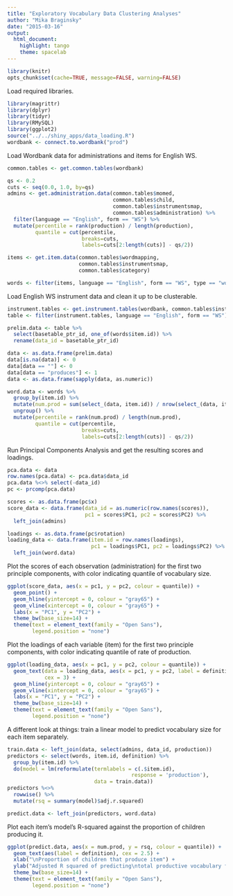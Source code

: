 ```yaml
---
title: "Exploratory Vocabulary Data Clustering Analyses"
author: "Mika Braginsky"
date: "2015-03-16"
output:
  html_document:
    highlight: tango
    theme: spacelab
---
```

  
```r
library(knitr)
opts_chunk$set(cache=TRUE, message=FALSE, warning=FALSE)
```

Load required libraries.
```r
library(magrittr)
library(dplyr)
library(tidyr)
library(RMySQL)
library(ggplot2)
source("../../shiny_apps/data_loading.R")
wordbank <- connect.to.wordbank("prod")
```

Load Wordbank data for administrations and items for English WS.
```r
common.tables <- get.common.tables(wordbank)

qs <- 0.2
cuts <- seq(0.0, 1.0, by=qs)
admins <- get.administration.data(common.tables$momed,
                                  common.tables$child,
                                  common.tables$instrumentsmap,
                                  common.tables$administration) %>%
  filter(language == "English", form == "WS") %>%
  mutate(percentile = rank(production) / length(production),
         quantile = cut(percentile,
                        breaks=cuts, 
                        labels=cuts[2:length(cuts)] - qs/2))

items <- get.item.data(common.tables$wordmapping,
                       common.tables$instrumentsmap,
                       common.tables$category)

words <- filter(items, language == "English", form == "WS", type == "word")
```

Load English WS instrument data and clean it up to be clusterable.
```r
instrument.tables <- get.instrument.tables(wordbank, common.tables$instrumentsmap)
table <- filter(instrument.tables, language == "English", form == "WS")$table[[1]]

prelim.data <- table %>%
  select(basetable_ptr_id, one_of(words$item.id)) %>%
  rename(data_id = basetable_ptr_id)

data <- as.data.frame(prelim.data)
data[is.na(data)] <- 0
data[data == ""] <- 0
data[data == "produces"] <- 1
data <- as.data.frame(sapply(data, as.numeric))

word.data <- words %>%
  group_by(item.id) %>%
  mutate(num.prod = sum(select_(data, item.id)) / nrow(select_(data, item.id))) %>%
  ungroup() %>%
  mutate(percentile = rank(num.prod) / length(num.prod),
         quantile = cut(percentile,
                        breaks=cuts, 
                        labels=cuts[2:length(cuts)] - qs/2))
```

Run Principal Components Analysis and get the resulting scores and loadings.
```r
pca.data <- data
row.names(pca.data) <- pca.data$data_id
pca.data %<>% select(-data_id)
pc <- prcomp(pca.data)

scores <- as.data.frame(pc$x)
score_data <- data.frame(data_id = as.numeric(row.names(scores)),
                         pc1 = scores$PC1, pc2 = scores$PC2) %>%
  left_join(admins)

loadings <- as.data.frame(pc$rotation)
loading_data <- data.frame(item.id = row.names(loadings),
                           pc1 = loadings$PC1, pc2 = loadings$PC2) %>%
  left_join(word.data)
```

Plot the scores of each observation (administration) for the first two principle components, with color indicating quantile of vocabulary size.
```r
ggplot(score_data, aes(x = pc1, y = pc2, colour = quantile)) +
  geom_point() +
  geom_hline(yintercept = 0, colour = "gray65") +
  geom_vline(xintercept = 0, colour = "gray65") +
  labs(x = "PC1", y = "PC2") +
  theme_bw(base_size=14) + 
  theme(text = element_text(family = "Open Sans"),
        legend.position = "none")
```

Plot the loadings of each variable (item) for the first two principle components, with color indicating quantile of rate of production.
```r
ggplot(loading_data, aes(x = pc1, y = pc2, colour = quantile)) +
  geom_text(data = loading_data, aes(x = pc1, y = pc2, label = definition),
            cex = 3) +
  geom_hline(yintercept = 0, colour = "gray65") +
  geom_vline(xintercept = 0, colour = "gray65") +
  labs(x = "PC1", y = "PC2") +
  theme_bw(base_size=14) + 
  theme(text = element_text(family = "Open Sans"),
        legend.position = "none")
```

A different look at things: train a linear model to predict vocabulary size for each item separately.
```r
train.data <- left_join(data, select(admins, data_id, production))
predictors <- select(words, item.id, definition) %>%
  group_by(item.id) %>%
  do(model = lm(reformulate(termlabels = c(.$item.id),
                                        response = 'production'),
                            data = train.data))
predictors %<>%
  rowwise() %>%
  mutate(rsq = summary(model)$adj.r.squared)

predict.data <- left_join(predictors, word.data)
```

Plot each item's model's R-squared against the proportion of children producing it.
```r
ggplot(predict.data, aes(x = num.prod, y = rsq, colour = quantile)) +
  geom_text(aes(label = definition), cex = 2.5) +
  xlab("\nProportion of children that produce item") +
  ylab("Adjusted R squared of predicting\ntotal productive vocabulary from item\n") +
  theme_bw(base_size=14) + 
  theme(text = element_text(family = "Open Sans"),
        legend.position = "none")
```
